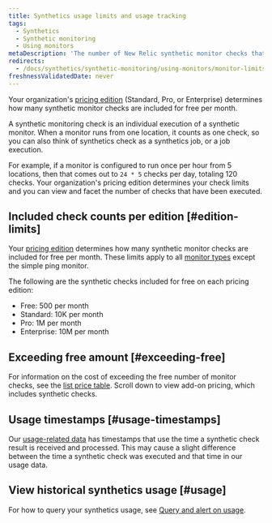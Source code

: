 ```yaml
---
title: Synthetics usage limits and usage tracking
tags:
  - Synthetics
  - Synthetic monitoring
  - Using monitors
metaDescription: 'The number of New Relic synthetic monitor checks that are included per month with each pricing edition.'
redirects:
  - /docs/synthetics/synthetic-monitoring/using-monitors/monitor-limits
freshnessValidatedDate: never
---
```


Your organization's [pricing edition](https://newrelic.com/pricing) (Standard, Pro, or Enterprise) determines how many synthetic monitor checks are included for free per month.

A synthetic monitoring check is an individual execution of a synthetic monitor. When a monitor runs from one location, it counts as one check, so you can also think of synthetics check as a synthetics job, or a job execution.

For example, if a monitor is configured to run once per hour from 5 locations, then that comes out to `24 * 5` checks per day, totaling 120 checks. Your organization's pricing edition determines your check limits and you can view and facet the number of checks that have been executed.

## Included check counts per edition [#edition-limits]

Your [pricing edition](https://newrelic.com/pricing) determines how many synthetic monitor checks are included for free per month. These limits apply to all [monitor types](/docs/synthetics/synthetic-monitoring/getting-started/types-synthetic-monitors) except the simple ping monitor.

The following are the synthetic checks included for free on each pricing edition:

* Free: 500 per month
* Standard: 10K per month
* Pro: 1M per month
* Enterprise: 10M per month

## Exceeding free amount [#exceeding-free]

For information on the cost of exceeding the free number of monitor checks, see the [list price table](/docs/licenses/license-information/usage-plans/new-relic-usage-plan/#list-price). Scroll down to view add-on pricing, which includes synthetic checks.

## Usage timestamps [#usage-timestamps]

Our [usage-related data](/docs/accounts/accounts-billing/new-relic-one-pricing-billing/usage-queries-alerts) has timestamps that use the time a synthetic check result is received and processed. This may cause a slight difference between the time a synthetic check was executed and that time in our usage data.

## View historical synthetics usage [#usage]

For how to query your synthetics usage, see [Query and alert on usage](/docs/accounts/accounts-billing/new-relic-one-pricing-billing/usage-queries-alerts/#synthetics-usage).

